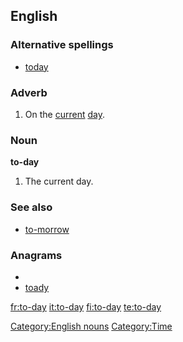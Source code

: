 ==English==

===Alternative spellings===
* [[today]] {{qualifier|current, not obsolete}}

===Adverb===
{{en-adv|-}}

# {{archaic}} On the [[current]] [[day]].

===Noun===
'''to-day''' {{singulare tantum}}

# {{archaic}} The current day.

===See also===
* [[to-morrow]]

===Anagrams===
* {{alphagram|adoty}}
* [[toady#English|toady]]

[[Category:English nouns]]
[[Category:Time]]

[[fr:to-day]]
[[it:to-day]]
[[fi:to-day]]
[[te:to-day]]